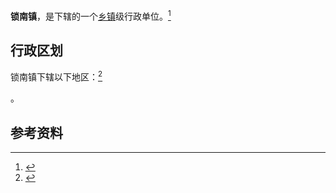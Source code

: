 {{中国乡级行政区|62/29/26/100/000}}

'''锁南镇'''，是{{PRC admin/fullname|62/29/26/100/000|3}}下辖的一个[[乡镇|乡镇]]级行政单位。<ref>{{PRC admin/ref sgc|{{PRC admin/parent|62/29/26/100/000}}}}</ref>

== 行政区划 ==

锁南镇下辖以下地区：<ref>{{PRC admin/ref sgc|62/29/26/100/000}}</ref>

{{PRC admin/children|62/29/26/100/000}}。

== 参考资料 ==

{{reflist}}

{{行政区划小作品}}
{{PRC admin/navcat|62/29/26/100/000}}
